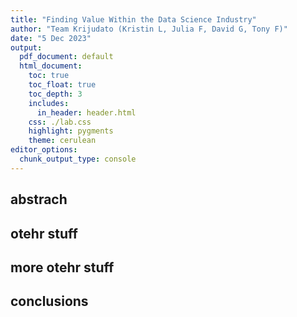 ```yaml
---
title: "Finding Value Within the Data Science Industry"
author: "Team Krijudato (Kristin L, Julia F, David G, Tony F)"
date: "5 Dec 2023"
output:
  pdf_document: default
  html_document:
    toc: true
    toc_float: true
    toc_depth: 3
    includes:
      in_header: header.html
    css: ./lab.css
    highlight: pygments
    theme: cerulean
editor_options: 
  chunk_output_type: console
---
```


## abstrach

## otehr stuff

## more otehr stuff

## conclusions
